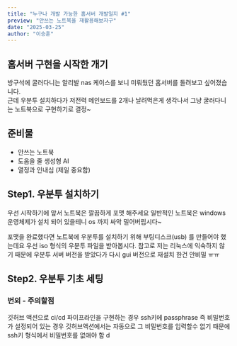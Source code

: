 ```yaml
---
title: "누구나 개발 가능한 홈서버 개발일지 #1"
preview: "안쓰는 노트북을 재활용해보자구"
date: "2025-03-25"
author: "이승훈"
---
```


## 홈서버 구현을 시작한 개기

방구석에 굴러다니는 알리발 nas 케이스를 보니 미뤄뒀던 홈서버를 돌려보고 싶어졌습니다.  
근데 우분투 설치하다가 저전력 메인보드를 2개나 날려먹은게 생각나서 그냥 굴러다니는 노트북으로
구현하기로 결정~

## 준비물

- 안쓰는 노트북
- 도움을 줄 생성형 AI
- 열정과 인내심 (제일 중요함)

## Step1. 우분투 설치하기

우선 시작하기에 앞서 노트북은 깔끔하게 포맷 해주세요 일반적인 노트북은 windows 운영체제가 설치 되어 있을테니
os 까지 싸악 밀어버립시다~

포맷을 완료했다면 노트북에 우분투를 설치하기 위해 부팅디스크(usb) 를 만들어야 했는데요 우선
iso 형식의 우분투 파일을 받아봅시다. 참고로 저는 리눅스에 익숙하지 않기 때문에 우분투 서버 버전을 받았다가
다시 gui 버전으로 재설치 한건 안비밀 ㅠㅠ

## Step2. 우분투 기초 세팅

### 번외 - 주의할점

깃허브 액션으로 ci/cd 파이프라인을 구현하는 경우 ssh키에 passphrase 즉 비밀번호가 설정되어 있는 경우
깃허브액션에서는 자동으로 그 비밀번호를 입력할수 없기 때문에 ssh키 형식에서 비밀번호를 없애야 함
d
